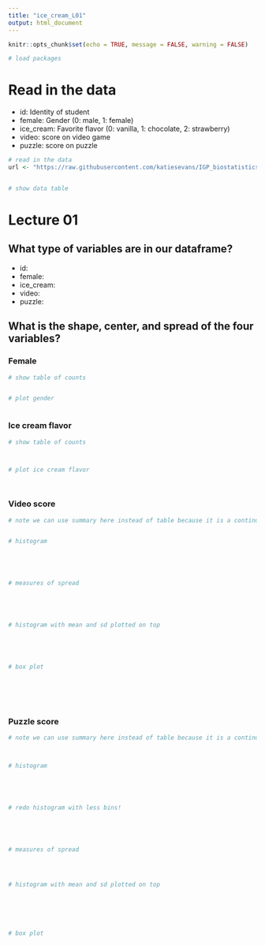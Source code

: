 ```yaml
---
title: "ice_cream_L01"
output: html_document
---
```


```r
knitr::opts_chunk$set(echo = TRUE, message = FALSE, warning = FALSE)

# load packages


```

# Read in the data

* id: Identity of student
* female: Gender (0: male, 1: female)
* ice_cream: Favorite flavor (0: vanilla, 1: chocolate, 2: strawberry)
* video: score on video game
* puzzle: score on puzzle

```r

# read in the data
url <- "https://raw.githubusercontent.com/katiesevans/IGP_biostatistics/main/data/ice_cream.csv"


# show data table

```

# Lecture 01

## What type of variables are in our dataframe?

* id: 
* female: 
* ice_cream: 
* video: 
* puzzle: 

## What is the shape, center, and spread of the four variables?

### Female

```r

# show table of counts


# plot gender



```

### Ice cream flavor

```r

# show table of counts



# plot ice cream flavor




```

### Video score

```r

# note we can use summary here instead of table because it is a continuous variable (not discrete)


# histogram





# measures of spread





# histogram with mean and sd plotted on top





# box plot







```

### Puzzle score

```r

# note we can use summary here instead of table because it is a continuous variable (not discrete)



# histogram





# redo histogram with less bins!





# measures of spread




# histogram with mean and sd plotted on top






# box plot






```